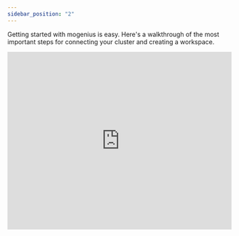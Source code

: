 ```yaml
---
sidebar_position: "2"
---
```


Getting started with mogenius is easy. Here's a walkthrough of the most important steps for connecting your cluster and creating a workspace.

<iframe width="100%" height="400" src="https://www.youtube.com/embed/_9Ex-lnEATI?si=2XWUGm4lg5O46dZg" title="YouTube video player" frameborder="0" allow="accelerometer; autoplay; clipboard-write; encrypted-media; gyroscope; picture-in-picture; web-share" allowfullscreen />

## 1. Sign up​

First, [sign up](https://app.mogenius.com/user/registration) for a mogenius account. You can use a social login (Github, Gitlab, Google, Microsoft), or your email address.

## 2. Create an organization

Create an organization, which represents the highest level in the mogenius account hierarchy. This allows you to have multiple organizations, each fully isolated with its own access management and list of clusters.

## 3. Connect a Kubernetes cluster

Now, let's move on to the exciting part: connecting to a Kubernetes cluster. Once you have connected your cluster, you will be able to create workspaces for monitoring and navigating your applications, as well as deploying containers to your cluster with the built-in pipeline tools.

### Prerequisites

To successfully complete the next steps, you will need the following:

- A Kubernetes cluster. We recommend a managed Kubernetes service, like EKS (Amazon AWS), AKS (Microsoft Azure) or GKE (Google Cloud Platform), but any cluster with Kubernetes version 1.24 or higher will work. To get started, a local Kubernetes like minikube, Docker Desktop, or k3s, is also a great option.
- A working installation of `Helm` and `kubectl`
- OR optionally the [mogenius CLI](../development/mogenius-CLI.md)
- Kubernetes cluster admin permissions

<Note>
  If you want to explore mogenius before connecting it with your cluster, check out the demo organization in your account. If you don't want to run mogenius with your own Kubernetes cluster, check out our section [Managed clusters](./../cluster-management/managed-clusters.md).
</Note>

After creating your organization, add a new cluster. Enter a name (this will only be used to display the cluster in mogenius) and proceed to install the operator.

## 4. Install mogenius on the cluster

Before you continue, make sure that you have a running Kubernetes cluster where you have admin access. Next, you will install the mogenius operator on the cluster using `Helm` or [mocli](../development/mogenius-CLI.md) to connect your cluster with the mogenius platform.

Copy the `Helm` or `mocli` command. Open a terminal and make sure that your kubecontext is set to the cluster that you want to connect with mogenius. Paste and execute the install command, return to mogenius, and click "I ran the command." The UI will confirm once the operator has established a connection with the mogenius controlplane.

<Note>
  Having trouble connecting the operator? Check out the [troubleshooting section.](../cluster-management/troubleshooting-clusters.md)
</Note>

Once connected, the operator will check if a [metrics server](https://github.com/kubernetes-sigs/metrics-server) is present on the cluster. If not, it will be installed automatically.

**Done - your cluster is ready\! 🥳 You can now create your first workspace.**

## 8. Create a workspace

Head to the Workspaces section in your organization and click **Create workspace**. Select your cluster from the list, and enter a name for your workspace.

Next, select the resources that you want to manage in your workspace. You can select them based on namespaces, or Helm releases from the cluster.

Finally, invite team members and define their roles and permissions. They'll receive an invitation email right afterwards.

/

## 9. Congratulations - your workspace is ready 🎉

What's next?\
Your dashboard is ready to start monitoring your applications in real-time. Check the status of your resources, monitor events, and browse through logs, metrics, or the resource topology for troubleshooting issues. Want to deploy a new application? Use the built-in pipeline tools to connect a registry, deploy a pipeline starter, or start from scratch with a YAML manifest.

<Note>
  If you need help, please take a look at our Help & Feedback page. You can contact us directly if you run into any problems.
</Note>